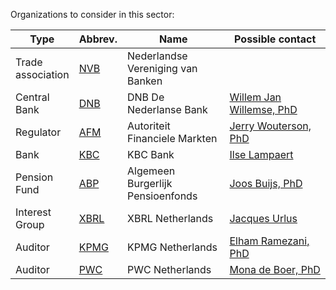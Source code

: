 <!--
Table of organizations that may be of interest if as a sector "Financial Services" would be chosen.
-->

Organizations to consider in this sector:

| Type               |Abbrev.        | Name                               |Possible contact                    | 
|--------------------|---------------|------------------------------------|------------------------------------|
| Trade association  |[NVB][NVB1-ref]| Nederlandse Vereniging van Banken  |                                    |
| Central Bank       |[DNB][DNB1-ref]| DNB De Nederlanse Bank             |[Willem Jan Willemse, PhD][DNB2-ref]|
| Regulator          |[AFM][AFM1-ref]| Autoriteit Financiele Markten      |    [Jerry Wouterson, PhD][AFM2-ref]|
| Bank               |[KBC][KBC1-ref]| KBC Bank                           |           [Ilse Lampaert][KBC2-ref]|
| Pension Fund       |[ABP][ABP1-ref]| Algemeen Burgerlijk Pensioenfonds  |         [Joos Buijs, PhD][ABP2-ref]|
| Interest Group     |[XBRL][XB1-ref]| XBRL Netherlands                   |            [Jacques Urlus][XB2-ref]|
| Auditor            |[KPMG][KP1-ref]| KPMG Netherlands                   |      [Elham Ramezani, PhD][KP2-ref]|
| Auditor            |[PWC][PWC1-ref]| PWC Netherlands                    |       [Mona de Boer, PhD][PWC2-ref]|

[NVB1-ref]: https://www.nvb.nl/
[DNB1-ref]: https://www.dnb.nl/
[DNB2-ref]: https://www.linkedin.com/in/willem-jan-willemse-3626a0/
[AFM1-ref]: https://afm.nl/
[AFM2-ref]: https://www.linkedin.com/in/jerrywouterson/
[KBC1-ref]: https://www.kbc.com/en/kbc-bank.html
[KBC2-ref]: https://www.linkedin.com/in/ilse-lampaert-2573353b/
[ABP1-ref]: https://www.abp.nl/
[ABP2-ref]: https://www.linkedin.com/in/joosbuijs/
[XB1-ref]: https://nl.xbrl.org/
[XB2-ref]: https://www.linkedin.com/in/urlus/
[KP1-ref]: https://kpmg.com/nl/en/home.html
[KP2-ref]: https://www.linkedin.com/in/elhamramezani/
[PWC1-ref]: https://www.pwc.nl/
[PWC2-ref]: https://www.linkedin.com/in/mona-de-boer-phd-a9b0855/